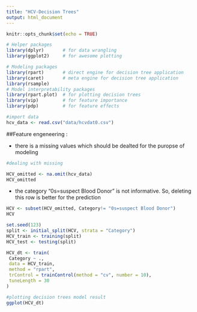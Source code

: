 ```yaml
---
title: "HCV-Decision Trees"
output: html_document
---
```


```r
knitr::opts_chunk$set(echo = TRUE)
```




```r
# Helper packages
library(dplyr)       # for data wrangling
library(ggplot2)     # for awesome plotting

# Modeling packages
library(rpart)       # direct engine for decision tree application
library(caret)       # meta engine for decision tree application
library(rsample)
# Model interpretability packages
library(rpart.plot)  # for plotting decision trees
library(vip)         # for feature importance
library(pdp)         # for feature effects
```



```r
#import data
hcv_data <- read.csv("data/hcvdat0.csv")
```

##Feature engeneering :

- there is a missing values which should be dealted for the puropse of modeling
```r
#dealing with missing

HCV_omitted <- na.omit(hcv_data)
HCV_omitted 
```
- the category "0s=suspect Blood Donor" is not informative. So, deleting this row is better for the prediction
```r
HCV <- subset(HCV_omitted, Category!= "0s=suspect Blood Donor")
HCV
```



```r
set.seed(123)
split <- initial_split(HCV, strata = "Category")
HCV_train <- training(split)
HCV_test <- testing(split)

```


```r
HCV_dt <- train(
 Category ~ .,
 data = HCV_train,
 method = "rpart",
 trControl = trainControl(method = "cv", number = 10),
 tuneLength = 30
)
```


```r
#plotting decision trees model result
ggplot(HCV_dt)
```

